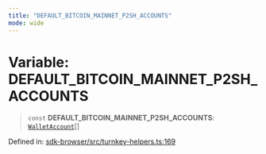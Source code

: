 ```yaml
---
title: "DEFAULT_BITCOIN_MAINNET_P2SH_ACCOUNTS"
mode: wide
---
```

  
# Variable: DEFAULT\_BITCOIN\_MAINNET\_P2SH\_ACCOUNTS

> `const` **DEFAULT\_BITCOIN\_MAINNET\_P2SH\_ACCOUNTS**: [`WalletAccount`](../WalletAccount/readme)[]

Defined in: [sdk-browser/src/turnkey-helpers.ts:169](https://github.com/tkhq/sdk/blob/d88b5e1f9a6cca8e54e61f8a127aa90fcebeaa2e/packages/sdk-browser/src/turnkey-helpers.ts#L169)
